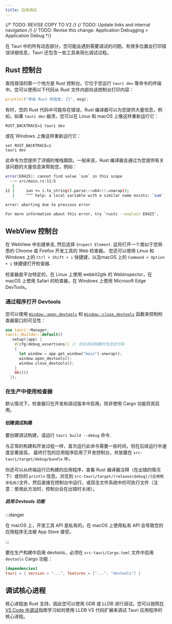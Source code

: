 ```yaml
---
title: 应用调试
---
```


{/* TODO: REVISE COPY TO V2 */}
{/* TODO: Update links and internal navigation */}
{/* TODO: Revise this change: Application Debugging > Application Debug */}


在 Tauri 中的所有动态部分，您可能会遇到需要调试的问题。有很多位置会打印错误详细信息，Tauri 还包含一些工具来简化调试过程。

## Rust 控制台

查找错误的第一个地方是 Rust 控制台。它位于您运行 `tauri dev` 等命令的终端中。您可以使用以下代码从 Rust 文件内部向该控制台打印内容：

```rust
println!("来自 Rust 的信息: {}", msg);
```

有时，您的 Rust 代码中可能存在错误，Rust 编译器可以为您提供大量信息。例如，如果 `tauri dev` 崩溃，您可以在 Linux 和 macOS 上像这样重新运行它：

```shell
RUST_BACKTRACE=1 tauri dev
```

或在 Windows 上像这样重新运行它：

```shell
set RUST_BACKTRACE=1
tauri dev
```

此命令为您提供了详细的堆栈跟踪。一般来说，Rust 编译器会通过为您提供有关该问题的大量信息来帮助您，例如：

```bash
error[E0425]: cannot find value `sun` in this scope
  --> src/main.rs:11:5
   |
11 |     sun += i.to_string().parse::<u64>().unwrap();
   |     ^^^ help: a local variable with a similar name exists: `sum`

error: aborting due to previous error

For more information about this error, try `rustc --explain E0425`.
```

## WebView 控制台

在 WebView 中右键单击, 然后选择 `Inspect Element`. 这将打开一个类似于您熟悉的 Chrome 或 Firefox 开发工具的 Web 检查器。
您还可以使用 Linux 和 Windows 上的 `Ctrl + Shift + i` 快捷键，以及macOS 上的 `Command + Option + i` 快捷键打开检查器.

检查器是平台特定的，在 Linux 上使用 webkit2gtk 的 WebInspector，在 macOS 上使用 Safari 的检查器，在 Windows 上使用 Microsoft Edge DevTools。

### 通过程序打开 Devtools

您可以使用 [`Window::open_devtools`] 和 [`Window::close_devtools`] 函数来控制检查器窗口的可见性：

```rust
use tauri::Manager;
tauri::Builder::default()
  .setup(|app| {
    #[cfg(debug_assertions)] // 仅在调试构建时包含此代码
    {
      let window = app.get_window("main").unwrap();
      window.open_devtools();
      window.close_devtools();
    }
    Ok(())
  });
```

### 在生产中使用检查器

默认情况下，检查器只在开发和调试版本中启用，除非使用 Cargo 功能将其启用。

#### 创建调试构建

要创建调试构建，请运行 `tauri build --debug` 命令.

<CommandTabs
	npm="npm run tauri build -- --debug"
	yarn="yarn tauri build --debug"
	pnpm="pnpm tauri build --debug"
	cargo="cargo tauri build --debug"
/>

与正常的构建和开发过程一样，首次运行此命令需要一些时间，但在后续运行中速度显著提高。
最终打包的应用程序启用了开发控制台，并放置在 `src-tauri/target/debug/bundle` 中。

你还可以从终端运行已构建的应用程序，查看 Rust 编译器注释（在出错的情况下）或你的 `println` 信息。浏览到 `src-tauri/target/(release|debug)/[应用程序名称]`文件，然后直接在控制台中运行，或双击文件系统中的可执行文件（注意：使用此方法时，控制台会在出错时关闭）。

##### 启用 Devtools 功能

:::danger

在 macOS 上，开发工具 API 是私有的。在 macOS 上使用私有 API 会导致您的应用程序无法被 App Store 接受。

:::

要在生产构建中启用 devtools，必须在 `src-tauri/Cargo.toml` 文件中启用 `devtools` Cargo 功能：

```toml
[dependencies]
tauri = { version = "...", features = ["...", "devtools"] }
```

## 调试核心进程

核心进程由 Rust 支持，因此您可以使用 GDB 或 LLDB 进行调试。您可以按照[在 VS Code 中调试]指南学习如何使用 LLDB VS 代码扩展来调试 Tauri 应用程序的核心进程。

[在 VS Code 中调试]: /guides/debug/vs-code
[`window::open_devtools`]: https://docs.rs/tauri/1/tauri/window/struct.Window.html#method.open_devtools
[`window::close_devtools`]: https://docs.rs/tauri/1/tauri/window/struct.Window.html#method.close_devtools
